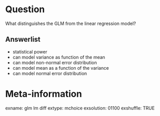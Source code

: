 Question
========
What distinguishes the GLM from the linear regression model?

Answerlist
----------
* statistical power
* can model variance as function of the mean
* can model non-normal error distribution
* can model mean as a function of the variance
* can model normal error distribution


Meta-information
================
exname: glm lm diff
extype: mchoice
exsolution: 01100
exshuffle: TRUE
